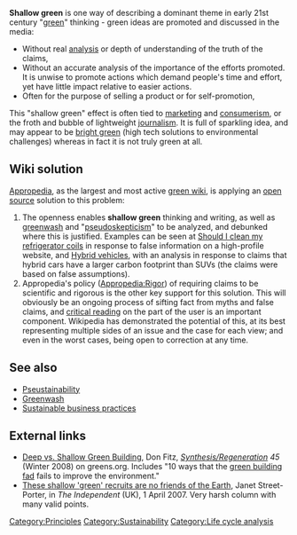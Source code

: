 '''Shallow green''' is one way of describing a dominant theme in early 21st century "[[green]]" thinking - green ideas are promoted and discussed in the media:
* Without real [[analysis]] or depth of understanding of the truth of the claims,
* Without an accurate analysis of the importance of the efforts promoted. It is unwise to promote actions which demand people's time and effort, yet have little impact relative to easier actions.
* Often for the purpose of selling a product or for self-promotion,

This "shallow green" effect is often tied to [[marketing]] and [[consumerism]], or the froth and bubble of lightweight [[journalism]]. It is full of sparkling idea, and may appear to be [[bright green]] (high tech solutions to environmental challenges) whereas in fact it is not truly green at all.

== Wiki solution ==

[[Appropedia]], as the largest and most active [[green wiki]], is applying an [[open source]] solution to this problem:
# The openness enables '''shallow green''' thinking and writing, as well as [[greenwash]] and "[[pseudoskepticism]]" to be analyzed, and debunked where this is justified. Examples can be seen at [[Should I clean my refrigerator coils]] in response to false information on a high-profile website, and [[Hybrid vehicles]], with an analysis in response to claims that hybrid cars have a larger carbon footprint than SUVs (the claims were based on false assumptions).
#Appropedia's policy ([[Appropedia:Rigor]]) of requiring claims to be scientific and rigorous is the other key support for this solution. This will obviously be an ongoing process of sifting fact from myths and false claims, and [[critical reading]] on the part of the user is an important component. Wikipedia has demonstrated the potential of this, at its best representing multiple sides of an issue and the case for each view; and even in the worst cases, being open to correction at any time.

== See also ==
* [[Pseustainability]]
* [[Greenwash]]
* [[Sustainable business practices]]

== External links ==

* [http://www.greens.org/s-r/45/45-04.html Deep vs. Shallow [[Green Building]]], Don Fitz, ''[http://www.greens.org/s-r/ Synthesis/Regeneration] 45'' (Winter 2008) on greens.org. Includes "10 ways that the [[green building fad]] fails to improve the environment."
* [http://www.independent.co.uk/opinion/commentators/janet-street-porter/editoratlarge-these-shallow-green-recruits-are-no-friends-of-the-earth-442707.html These shallow 'green' recruits are no friends of the Earth], Janet Street-Porter, in ''The Independent'' (UK), 1 April 2007. Very harsh column with many valid points.

{{stub}}

[[Category:Principles]]
[[Category:Sustainability]]
[[Category:Life cycle analysis]]